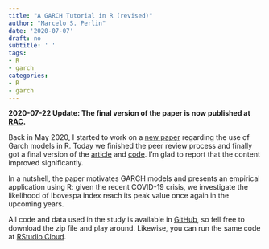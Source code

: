 ```yaml
---
title: "A GARCH Tutorial in R (revised)"
author: "Marcelo S. Perlin"
date: '2020-07-07'
draft: no
subtitle: ' '
tags:
- R
- garch
categories:
- R
- garch
---
```


**2020-07-22 Update: The final version of the paper is now published at [RAC](https://rac.anpad.org.br/index.php/rac/article/view/1420?fbclid=IwAR0D0N5RBmeX92sXY22r8RWPDjlVjM00p-DjuufSrYf9WgOf9JhOcGoUS1Q).**

Back in May 2020, I started to work on a [new paper](https://www.msperlin.com/post/2020-03-29-garch-tutorial-in-r/) regarding the use of Garch models in R. Today we finished the peer review process and finally got a final version of the [article](https://docs.google.com/document/d/1eHuKsp3-GokyjOwr0PZ_dNnVTzmSS4PCPMzI9LfUclI/edit?usp=sharing) and [code](https://github.com/msperlin/GARCH-RAC). I'm glad to report that the content improved significantly. 

In a nutshell, the paper motivates GARCH models and presents an empirical application using R: given the recent COVID-19 crisis, we investigate the likelihood of Ibovespa index reach its peak value once again in the upcoming years. 

All code and data used in the study is available in [GitHub](https://github.com/msperlin/GARCH-RAC), so fell free to download the zip file and play around. Likewise, you can run the same code at [RStudio Cloud](https://rstudio.cloud/project/1371589).

